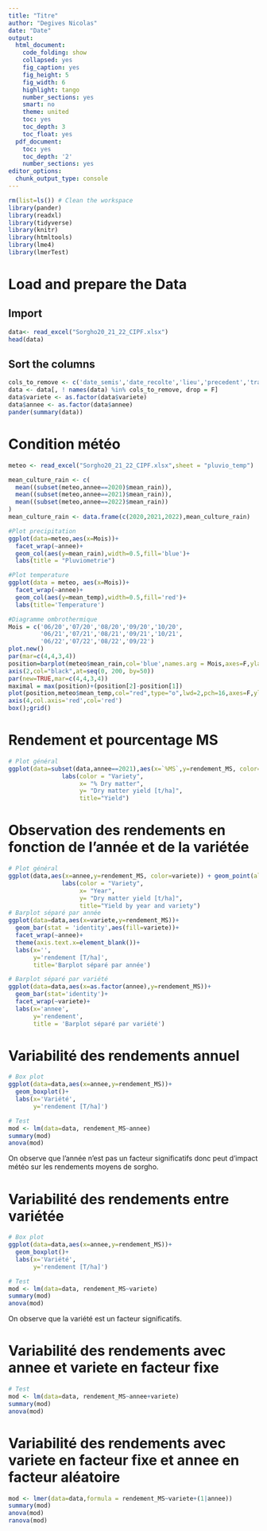 ```yaml
---
title: "Titre"
author: "Degives Nicolas"
date: "Date"
output:
  html_document:
    code_folding: show
    collapsed: yes
    fig_caption: yes
    fig_height: 5
    fig_width: 6
    highlight: tango
    number_sections: yes
    smart: no
    theme: united
    toc: yes
    toc_depth: 3
    toc_float: yes
  pdf_document:
    toc: yes
    toc_depth: '2'
    number_sections: yes
editor_options:
  chunk_output_type: console
---
```

  
```r
rm(list=ls()) # Clean the workspace
library(pander)
library(readxl)
library(tidyverse)
library(knitr)
library(htmltools)
library(lme4)
library(lmerTest)
```

# Load and prepare the Data

## Import 

```r
data<- read_excel("Sorgho20_21_22_CIPF.xlsx")
head(data)
```

## Sort the columns

```r
cols_to_remove <- c('date_semis','date_recolte','lieu','precedent','traitement_semences','densite_semis','type_sorgho')
data <- data[, ! names(data) %in% cols_to_remove, drop = F]
data$variete <- as.factor(data$variete)
data$annee <- as.factor(data$annee)
pander(summary(data))
```

# Condition météo

```r
meteo <- read_excel("Sorgho20_21_22_CIPF.xlsx",sheet = "pluvio_temp")

mean_culture_rain <- c(
  mean((subset(meteo,annee==2020)$mean_rain)),
  mean((subset(meteo,annee==2021)$mean_rain)),
  mean((subset(meteo,annee==2022)$mean_rain))
)
mean_culture_rain <- data.frame(c(2020,2021,2022),mean_culture_rain)

#Plot precipitation
ggplot(data=meteo,aes(x=Mois))+
  facet_wrap(~annee)+
  geom_col(aes(y=mean_rain),width=0.5,fill='blue')+
  labs(title = "Pluviometrie")

#Plot temperature
ggplot(data = meteo, aes(x=Mois))+
  facet_wrap(~annee)+
  geom_col(aes(y=mean_temp),width=0.5,fill='red')+
  labs(title='Temperature')

#Diagramme ombrothermique
Mois = c('06/20','07/20','08/20','09/20','10/20',
         '06/21','07/21','08/21','09/21','10/21',
         '06/22','07/22','08/22','09/22')
plot.new()
par(mar=c(4,4,3,4))
position=barplot(meteo$mean_rain,col='blue',names.arg = Mois,axes=F,ylab="",xlab="",main="Precipitation et température",ylim=c(0,200))
axis(2,col="black",at=seq(0, 200, by=50))
par(new=TRUE,mar=c(4,4,3,4))
maximal = max(position)+(position[2]-position[1])
plot(position,meteo$mean_temp,col="red",type="o",lwd=2,pch=16,axes=F,ylab="",xlab="",ylim=c(0,25))
axis(4,col.axis='red',col='red')
box();grid()

```

# Rendement et pourcentage MS

```r
# Plot général
ggplot(data=subset(data,annee==2021),aes(x=`%MS`,y=rendement_MS, color=variete)) + geom_point(alpha = 1, size=3) + 
               labs(color = "Variety", 
                    x= "% Dry matter",
                    y= "Dry matter yield [t/ha]",
                    title="Yield")
```

# Observation des rendements en fonction de l'année et de la variétée

```r
# Plot général
ggplot(data,aes(x=annee,y=rendement_MS, color=variete)) + geom_point(alpha = 0.8, size=3) + 
               labs(color = "Variety", 
                    x= "Year",
                    y= "Dry matter yield [t/ha]",
                    title="Yield by year and variety")
# Barplot séparé par année
ggplot(data=data,aes(x=variete,y=rendement_MS))+
  geom_bar(stat = 'identity',aes(fill=variete))+
  facet_wrap(~annee)+
  theme(axis.text.x=element_blank())+
  labs(x='',
       y='rendement [T/ha]',
       title='Barplot séparé par année')

# Barplot séparé par variété
ggplot(data=data,aes(x=as.factor(annee),y=rendement_MS))+
  geom_bar(stat='identity')+ 
  facet_wrap(~variete)+
  labs(x='annee',
       y='rendement',
       title = 'Barplot séparé par variété')
```

# Variabilité des rendements annuel

```r
# Box plot
ggplot(data=data,aes(x=annee,y=rendement_MS))+
  geom_boxplot()+
  labs(x='Variété',
       y='rendement [T/ha]')

# Test
mod <- lm(data=data, rendement_MS~annee)
summary(mod)
anova(mod)
```

On observe que l'année n'est pas un facteur significatifs donc peut d'impact météo sur les rendements moyens de sorgho.

# Variabilité des rendements entre variétée

```r
# Box plot
ggplot(data=data,aes(x=annee,y=rendement_MS))+
  geom_boxplot()+
  labs(x='Variété',
       y='rendement [T/ha]')

# Test
mod <- lm(data=data, rendement_MS~variete)
summary(mod)
anova(mod)
```

On observe que la variété est un facteur significatifs.

# Variabilité des rendements avec annee et variete en facteur fixe

```r
# Test
mod <- lm(data=data, rendement_MS~annee+variete)
summary(mod)
anova(mod)
```


# Variabilité des rendements avec variete en facteur fixe et annee en facteur aléatoire

```r
mod <- lmer(data=data,formula = rendement_MS~variete+(1|annee))
summary(mod)
anova(mod)
ranova(mod)
```



```r

```